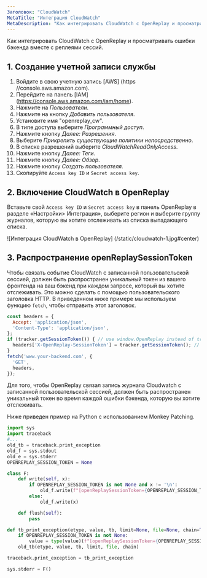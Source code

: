 ```yaml
---
Заголовок: "CloudWatch"
MetaTitle: "Интеграция CloudWatch"
MetaDescription: "Как интегрировать CloudWatch с OpenReplay и просматривать ошибки бэкенда вместе с реплеями сессий."
---
```


Как интегрировать CloudWatch с OpenReplay и просматривать ошибки бэкенда вместе с реплеями сессий.

## 1. Создание учетной записи службы

1. Войдите в свою учетную запись [AWS] (https //console.aws.amazon.com).
2. Перейдите на панель [IAM] (https://console.aws.amazon.com/iam/home).
3. Нажмите на *Пользователи*.
4. Нажмите на кнопку *Добавить пользователя*.
5. Установите имя "openreplay_cw".
6. В типе доступа выберите *Программный доступ*.
7. Нажмите кнопку *Далее: Разрешения*.
8. Выберите *Прикрепить существующие политики непосредственно*.
9. В списке разрешений выберите *CloudWatchReadOnlyAccess*.
10. Нажмите кнопку *Далее: Теги*.
11. Нажмите кнопку *Далее: Обзор*.
12. Нажмите кнопку *Создать пользователя*.
13. Скопируйте `Access key ID` и `Secret access key`.

## 2. Включение CloudWatch в OpenReplay

Вставьте свой `Access key ID` и `Secret access key` в панель OpenReplay в разделе «Настройки> Интеграция», выберите регион и выберите группу журналов, которую вы хотите отслеживать из списка выпадающего списка.

![Интеграция CloudWatch в OpenReplay] (/static/cloudwatch-1.jpg#center)

## 3. Распространение openReplaySessionToken

Чтобы связать событие CloudWatch с записанной пользовательской сессией, должен быть распространен уникальный токен из вашего фронтенда на ваш бэкенд при каждом запросе, который вы хотите отслеживать. Это можно сделать с помощью пользовательского заголовка HTTP. В приведенном ниже примере мы используем функцию `fetch`, чтобы отправить этот заголовок.


```javascript
const headers = {
  Accept: 'application/json',
  'Content-Type': 'application/json',
};
if (tracker.getSessionToken()) { // use window.OpenReplay instead of tracker if you're using the snippet
  headers['X-OpenReplay-SessionToken'] = tracker.getSessionToken(); // Inject openReplaySessionToken
}
fetch('www.your-backend.com', {
  'GET',
  headers,
});
```


Для того, чтобы OpenReplay связал запись журнала Cloudwatch с записанной пользовательской сессией, должен быть распространен уникальный токен во время каждой ошибки бэкенда, которую вы хотите отслеживать.

Ниже приведен пример на Python с использованием Monkey Patching.


```python
import sys
import traceback
#...
old_tb = traceback.print_exception
old_f = sys.stdout
old_e = sys.stderr
OPENREPLAY_SESSION_TOKEN = None

class F:
    def write(self, x):
        if OPENREPLAY_SESSION_TOKEN is not None and x != '\n':
            old_f.write(f"[openReplaySessionToken={OPENREPLAY_SESSION_TOKEN}] {x}")
        else:
            old_f.write(x)

    def flush(self):
        pass

def tb_print_exception(etype, value, tb, limit=None, file=None, chain=True):
    if OPENREPLAY_SESSION_TOKEN is not None:
        value = type(value)(f"[openReplaySessionToken={OPENREPLAY_SESSION_TOKEN}] " + str(value))
    old_tb(etype, value, tb, limit, file, chain)

traceback.print_exception = tb_print_exception

sys.stderr = F()
```

